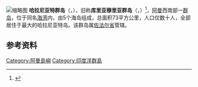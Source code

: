[[File:Khuriya_muriya_76.jpg|缩略图]]
'''哈拉尼亚特群岛'''（{{lang-ar|جزر الحلانيات}}，{{lang-en|Al Hallaniyyat Islands}}），旧称'''库里亚穆里亚群岛'''（{{lang-ar|جزر خوريا موريا}}，{{lang-en|Khuriya Muriya Islands}}）<ref>{{cite book|author1=周定国|title=世界地名翻译大辞典|date=2007|publisher=中国对外翻译出版公司|location=北京|isbn=978-7-5001-0753-8}}</ref>，[[阿曼|阿曼]]西南部一[[群岛|群岛]]，位于同名[[海湾|海湾]]内，由5个海岛组成，总面积73平方公里，人口仅数十人，全部居住于最大的哈拉尼亚特岛。该群岛属[[佐法尔省|佐法尔省]]管辖。

== 参考资料 ==
{{Reflist}}
{{1911}}

{{DEFAULTSORT:Khuriya Muriya Islands}}
[[Category:阿曼島嶼|Category:阿曼島嶼]]
[[Category:印度洋群島|Category:印度洋群島]]